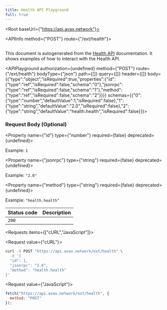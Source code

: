 ```yaml
---
title: Health API Playground
full: true
---
```



<Root baseUrl={"https://api.avax.network"}>

<API>

<APIInfo method={"POST"} route={"/ext/health"}>

## 

This document is autogenerated from the [Health API](https://docs.avax.network/docs/api-reference/health-api) documentation. It shows examples of how to interact with the Health API.

<APIPlayground authorization={undefined} method={"POST"} route={"/ext/health"} bodyType={"json"} path={[]} query={[]} header={[]} body={{"type":"object","isRequired":true,"properties":{"id":{"type":"ref","isRequired":false,"schema":"0"},"jsonrpc":{"type":"ref","isRequired":false,"schema":"1"},"method":{"type":"ref","isRequired":false,"schema":"2"}}}} schemas={{"0":{"type":"number","defaultValue":1,"isRequired":false},"1":{"type":"string","defaultValue":"2.0","isRequired":false},"2":{"type":"string","defaultValue":"health.health","isRequired":false}}}>

</APIPlayground>

### Request Body (Optional)

<Property name={"id"} type={"number"} required={false} deprecated={undefined}>

<span>Example: `1`</span>

</Property>

<Property name={"jsonrpc"} type={"string"} required={false} deprecated={undefined}>

<span>Example: `"2.0"`</span>

</Property>

<Property name={"method"} type={"string"} required={false} deprecated={undefined}>

<span>Example: `"health.health"`</span>

</Property>

| Status code | Description |
| ----------- | ----------- |
| `200` |  |

</APIInfo>

<APIExample>

<Requests items={["cURL","JavaScript"]}>

<Request value={"cURL"}>

```bash
curl -X POST "https://api.avax.network/ext/health" \
  -d '{
  "id": 1,
  "jsonrpc": "2.0",
  "method": "health.health"
}'
```

</Request>

<Request value={"JavaScript"}>

```js
fetch("https://api.avax.network/ext/health", {
  method: "POST"
});
```

</Request>

</Requests>

</APIExample>

</API>

</Root>